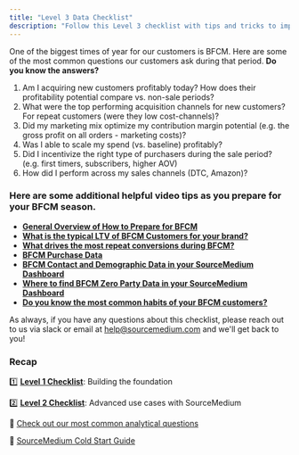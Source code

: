 ```yaml
---
title: "Level 3 Data Checklist"
description: "Follow this Level 3 checklist with tips and tricks to improve your data setup and use of SourceMedium"
---
```



One of the biggest times of year for our customers is BFCM. Here are some of the most common questions our customers ask during that period. **Do you know the answers?**
1. Am I acquiring new customers profitably today? How does their profitability potential compare vs. non-sale periods?
2. What were the top performing acquisition channels for new customers? For repeat customers (were they low cost-channels)?
3. Did my marketing mix optimize my contribution margin potential (e.g. the gross profit on all orders - marketing costs)?
4. Was I able to scale my spend (vs. baseline) profitably?
5. Did I incentivize the right type of purchasers during the sale period? (e.g. first timers, subscribers, higher AOV)
6. How did I perform across my sales channels (DTC, Amazon)?

### Here are some additional helpful video tips as you prepare for your BFCM season.

- [**General Overview of How to Prepare for BFCM**](https://drive.google.com/file/d/1ss1EEPkSXnAqF3EUsNhoV002dAXtWmxb/view?usp=sharing)
- [**What is the typical LTV of BFCM Customers for your brand?**](https://www.loom.com/share/a00dffdfdcea4be5b733033330639292?sid=d6e5e048-cd2c-4cca-97c1-568ea7d114ee)
- [**What drives the most repeat conversions during BFCM?**](https://www.loom.com/share/361609f3c9264026bcb0711fcc145d32?sid=f1163735-f5bf-405d-acae-426ac534b17c)
- [**BFCM Purchase Data**](https://www.loom.com/share/82133ba4b85c408d930c10947b66adad?sid=3bd024ef-1ad9-46d5-849a-ab8096539000)
- [**BFCM Contact and Demographic Data in your SourceMedium Dashboard**](https://www.loom.com/share/05b6129285324703bb4db86ecf4c963d?sid=67e2f6b0-545d-4b11-b966-5007d84af528)
- [**Where to find BFCM Zero Party Data in your SourceMedium Dashboard**](https://www.loom.com/share/5c1ae95271124adb93975f2b676e9cf6?sid=30803079-4c2d-4252-b3cf-ee32dcd33ba3)
- [**Do you know the most common habits of your BFCM customers?**](https://www.loom.com/share/d6261768f3124e7cb906d518109163c9?sid=7f7d4123-7bc1-47a6-9b31-2c332d2d745d)


As always, if you have any questions about this checklist, please reach out to us via slack or email at help@sourcemedium.com and we'll get back to you!

### **Recap**

1️⃣ [**Level 1 Checklist**](/source-medium-university/getting-started/level-1-data-checklist): Building the foundation

2️⃣ [**Level 2 Checklist**](/source-medium-university/getting-started/level-2-data-checklist): Advanced use cases with SourceMedium

💭 [Check out our most common analytical questions](/source-medium-university/getting-started/thinking-analytically/common-analytical-questions)

🥶 [SourceMedium Cold Start Guide](/source-medium-university/getting-started/cold-start/cold-start-guide-home)